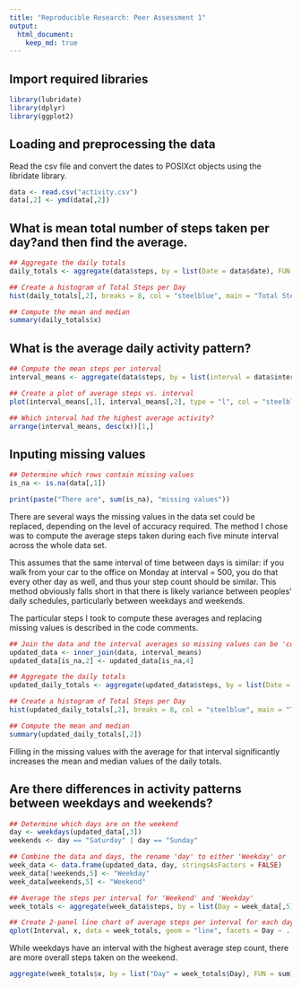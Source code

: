 ```yaml
---
title: "Reproducible Research: Peer Assessment 1"
output: 
  html_document:
    keep_md: true
---
```


## Import required libraries
```r
library(lubridate)
library(dplyr)
library(ggplot2)
```

## Loading and preprocessing the data
Read the csv file and convert the dates to POSIXct objects using the libridate library.
```r
data <- read.csv("activity.csv")
data[,2] <- ymd(data[,2])
```

## What is mean total number of steps taken per day?and then find the average. 
```r
## Aggregate the daily totals
daily_totals <- aggregate(data$steps, by = list(Date = data$date), FUN = sum, na.rm = T)

## Create a histogram of Total Steps per Day 
hist(daily_totals[,2], breaks = 8, col = "steelblue", main = "Total Steps per Day", xlab = "Total Steps per Day")

## Compute the mean and median
summary(daily_totals$x)
```

## What is the average daily activity pattern?
```r
## Compute the mean steps per interval
interval_means <- aggregate(data$steps, by = list(interval = data$interval), FUN = mean, na.rm = T)

## Create a plot of average steps vs. interval
plot(interval_means[,1], interval_means[,2], type = "l", col = "steelblue", main = "Average Steps Per Interval", xlab = "Interval", ylab = "Steps")

## Which interval had the highest average activity?
arrange(interval_means, desc(x))[1,]
```

## Inputing missing values
```r
## Determine which rows contain missing values
is_na <- is.na(data[,1])
```

```r
print(paste("There are", sum(is_na), "missing values"))
```

There are several ways the missing values in the data set could be replaced, depending on the level of accuracy required. The method I chose was to compute the average steps taken during each five minute interval across the whole data set. 

This assumes that the same interval of time between days is similar: if you walk from your car to the office on Monday at interval = 500, you do that every other day as well, and thus your step count should be similar. This method obviously falls short in that there is likely variance between peoples' daily schedules, particularly between weekdays and weekends.

The particular steps I took to compute these averages and replacing missing values is described in the code comments. 


```r
## Join the data and the interval averages so missing values can be 'copied' over
updated_data <- inner_join(data, interval_means)
updated_data[is_na,2] <- updated_data[is_na,4]

## Aggregate the daily totals
updated_daily_totals <- aggregate(updated_data$steps, by = list(Date = updated_data$date), FUN = sum, na.rm = T)

## Create a histogram of Total Steps per Day 
hist(updated_daily_totals[,2], breaks = 8, col = "steelblue", main = "Total Steps per Day", xlab = "Total Steps per Day")

## Compute the mean and median
summary(updated_daily_totals[,2])
```
Filling in the missing values with the average for that interval significantly increases the mean and median values of the daily totals. 


## Are there differences in activity patterns between weekdays and weekends?
```r
## Determine which days are on the weekend
day <- weekdays(updated_data[,3])
weekends <- day == "Saturday" | day == "Sunday"

## Combine the data and days, the rename 'day' to either 'Weekday' or 'Weekend'
week_data <- data.frame(updated_data, day, stringsAsFactors = FALSE)
week_data[!weekends,5] <- "Weekday"
week_data[weekends,5] <- "Weekend"

## Average the steps per interval for 'Weekend' and 'Weekday'
week_totals <- aggregate(week_data$steps, by = list(Day = week_data[,5], Interval = week_data$interval), FUN = mean, na.rm = T)

## Create 2-panel line chart of average steps per interval for each day type
qplot(Interval, x, data = week_totals, geom = "line", facets = Day ~ .)
```

While weekdays have an interval with the highest average step count, there are more overall steps taken on the weekend.
```r
aggregate(week_totals$x, by = list("Day" = week_totals$Day), FUN = sum)
```

